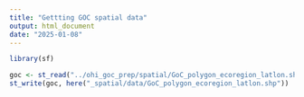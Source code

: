 ```yaml
---
title: "Gettting GOC spatial data"
output: html_document
date: "2025-01-08"
---
```


```r
library(sf)

goc <- st_read("../ohi_goc_prep/spatial/GoC_polygon_ecoregion_latlon.shp")
st_write(goc, here("_spatial/data/GoC_polygon_ecoregion_latlon.shp"))
```

